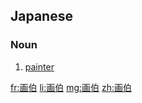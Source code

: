 ==Japanese==
{{ja-kanjitab|が|はく|yomi=on}}

===Noun===
{{ja-noun|がはく}}

# [[painter]]

[[fr:画伯]]
[[li:画伯]]
[[mg:画伯]]
[[zh:画伯]]
